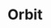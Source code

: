 ---
title : Orbit
banner: https://cdn.dribbble.com/userupload/10168024/file/original-584de18b3d24468ed593060e1468a769.png?resize=1024x768
publishedAt:  2023-09-19 06:00:00
---